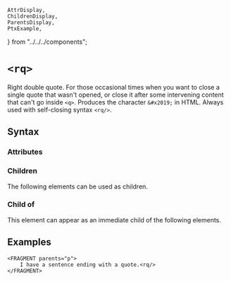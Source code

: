     AttrDisplay,
    ChildrenDisplay,
    ParentsDisplay,
    PtxExample,
} from "../../../components";

# `<rq>`

Right double quote. For those occasional times when you want to close a single quote that wasn't opened,
or close it after some intervening content that can't go inside `<q>`.
Produces the character `&#x2019;` in HTML. Always used with self-closing syntax `<rq/>`.

## Syntax

### Attributes

<AttrDisplay name="rq" />

### Children

The following elements can be used as children.

<ChildrenDisplay name="rq" />

### Child of

This element can appear as an immediate child of the following elements.

<ParentsDisplay name="rq" />

## Examples
```ptx-example
<FRAGMENT parents="p">
    I have a sentence ending with a quote.<rq/>
</FRAGMENT>
```
    
